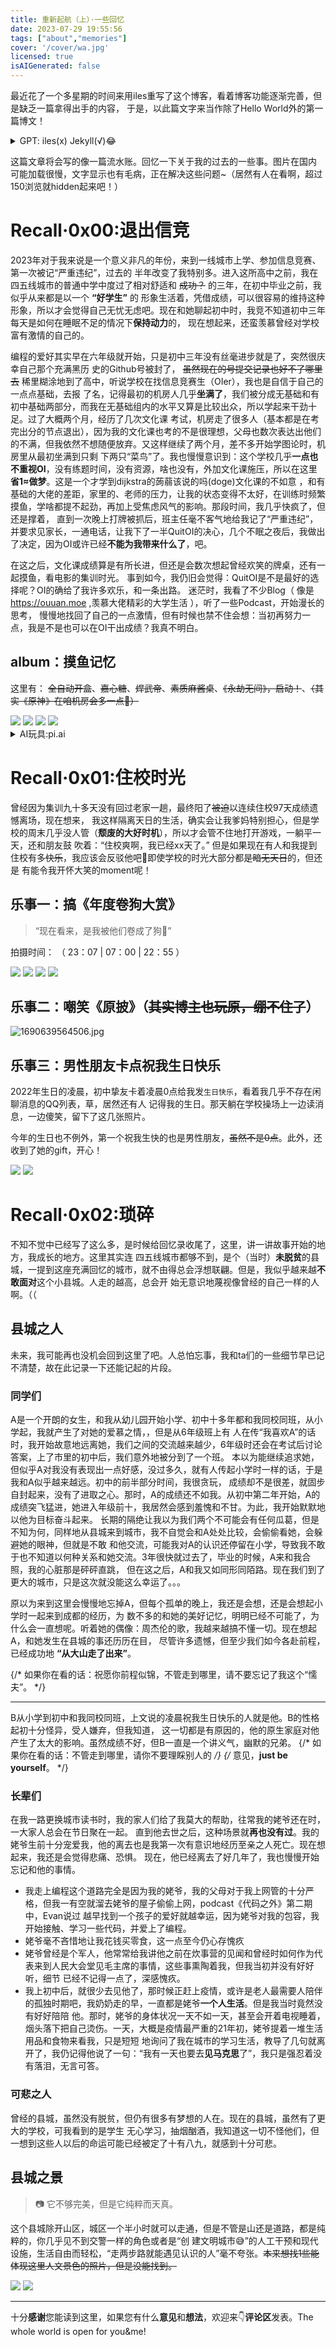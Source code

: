 ---
title: 重新起航（上）·一些回忆
date: 2023-07-29 19:55:56
tags: ["about","memories"]
cover: '/cover/wa.jpg'
licensed: true
isAIGenerated: false
---

<span class="w-6 inline-block"></span>最近花了一个多星期的时间来用iles重写了这个博客，看着博客功能逐渐完善，但是缺乏一篇拿得出手的内容，
于是，以此篇文字来当作除了Hello World外的第一篇博文！

<Excerpt />
<details>
<summary>GPT: iles(x) Jekyll(√)😂</summary>
<img src="https://s2.loli.net/2023/07/30/sAJOUm3LX46ytlK.png" ></img>
</details>

<span class="w-6 inline-block"></span>这篇文章将会写的像一篇流水账。回忆一下关于我的过去的一些事。图片在国内
可能加载很慢，文字显示也有毛病，正在解决这些问题~（居然有人在看啊，超过150浏览就hidden起来吧！）

# Recall·0x00:退出信竞

<span class="w-6 inline-block"></span>2023年对于我来说是一个意义非凡的年份，来到一线城市上学、参加信息竞赛、第一次被记“严重违纪”，过去的
半年改变了我特别多。进入这所高中之前，我在四五线城市的普通中学中度过了相对舒适和 ~~成功？~~ 的三年，在初中毕业之前，我似乎从来都是以一个 **“好学生”** 的
形象生活着，凭借成绩，可以很容易的维持这种形象，所以才会觉得自己无忧无虑吧。现在和她聊起初中时，我竞不知道初中三年每天是如何在睡眠不足的情况下**保持动力**的，
现在想起来，还蛮羡慕曾经对学校富有激情的自己的。

<span class="w-6 inline-block"></span>编程的爱好其实早在六年级就开始，只是初中三年没有丝毫进步就是了，<Heimu>突然很庆幸自己那个充满黑历
史的Github号被封了， ~~虽然现在的号提交记录也好不了哪里去~~ </Heimu> 稀里糊涂地到了高中，听说学校在找信息竞赛生（OIer），我也是自信于自己的一点点基础，去报
了名，记得最初的机房人几乎**坐满了**，我们被分成无基础和有初中基础两部分，而我在无基础组内的水平又算是比较出众，所以学起来干劲十足。过了大概两个月，经历了几次文化课
考试，机房走了很多人（基本都是在考完出分的节点退出），因为我的文化课也考的不是很理想，父母也数次表达出他们的不满，但我依然不想随便放弃。又这样继续了两个月，差不多开始学图论时，机房里从最初坐满到只剩
下两只“菜鸟”了。我也慢慢意识到：这个学校几乎**一点也不重视OI**，没有练题时间，没有资源，啥也没有，外加文化课施压，所以在这里**省1≈做梦**。<Heimu>这是一个才学到dijkstra的蒟蒻该说的吗(doge)</Heimu>文化课的不如意
，和有基础的大佬的差距，家里的、老师的压力，让我的状态变得不太好，在训练时频繁摸鱼，学啥都提不起劲，再加上受焦虑风气的影响。那段时间，我几乎快疯了，但还是撑着，
直到一次晚上打牌被抓后，班主任毫不客气地给我记了“严重违纪”，并要求见家长，一通电话，让我下了一半QuitOI的决心，几个不眠之夜后，我做出了决定，因为OI或许已经**不能为我带来什么了**，吧。

<span class="w-6 inline-block"></span>在这之后，文化课成绩算是有所长进，但还是会数次想起曾经欢笑的牌桌，还有一起摸鱼，看电影的集训时光。
事到如今，我仍旧会觉得：QuitOI是不是最好的选择呢？OI的确给了我许多欢乐，和一条出路。
迷茫时，我看了不少Blog（ 像是 https://ouuan.moe ,羡慕大佬精彩的大学生活 ），听了一些Podcast，开始漫长的思考，
慢慢地找回了自己的一点激情，但有时候也禁不住会想：当初再努力一点，我是不是也可以在OI干出成绩？我真不明白。


## album：摸鱼记忆
这里有： ~~全自动开盒~~、~~嘉心糖~~、~~焊武帝~~、~~素质麻酱桌~~、~~《永劫无间》，启动！~~、~~（其实《原神》在咱机房会多一点🤣）~~

<div class="flex flex-wrap">
<img src="https://s2.loli.net/2023/07/29/eCa1o7tVjIvckLw.jpg" class="w-1/2"></img>
<img src="https://s2.loli.net/2023/07/30/2Zzadmu1hg4plD5.png" class="w-1/2"></img>
<img src="https://s2.loli.net/2023/07/29/cML7sWi1hKIrvX4.png" class="w-1/2"></img>
<img src="https://s2.loli.net/2023/07/29/xCnoGO7JNpBirFZ.jpg" class="w-1/2"></img>
</div>


<details>

<summary>AI玩具:pi.ai</summary>

- Here's a summary by **pi.ai**, although some little bug,but it's really like a real person(but I haven't talked with a native-speaker before,how do I know?lol)
- sharing link: https://pi.ai/s/1CKNrMo4rnxnsgxE2qbHw
- **pi.ai** little bugs in this sample:
1. Why “they”? Obviously me single person!
2. I haven't mentioned about math !!! */}

</details>

# Recall·0x01:住校时光

<span class="w-6 inline-block"></span>曾经因为集训九十多天没有回过老家一趟，最终阳了~~被迫~~以连续住校97天成绩遗憾离场，现在想来，
我这样隔离天日的生活，确实会让我爹妈特别担心，但是学校的周末几乎没人管（**颓废的大好时机**），所以才会管不住地打开游戏，一躺平一天，还和朋友鼓
吹着：“住校爽啊，我已经xx天了。” 但是如果现在有人和我提到住校有多~~快乐~~，我应该会反驳他吧🤣即使学校的时光大部分都是~~暗无天日~~的，但还是
有能令我开怀大笑的moment呢！
<BlockSummary>
## 乐事一：搞《年度卷狗大赏》
> “现在看来，是我被他们卷成了狗🤡” 

拍摄时间： （ 23：07 | 07：00 | 22：55 ）

<div class="flex flex-wrap">
<img src="https://s2.loli.net/2023/07/29/Cg5qLjWyD2k6sEw.jpg" class="w-1/3"></img>
<img src="https://s2.loli.net/2023/07/29/NMcFrop7wfX2d6W.jpg" class="w-1/3"></img>
<img src="https://s2.loli.net/2023/07/29/mUiaIFpCHRxvXuj.jpg" class="w-1/3"></img>
<img src="https://s2.loli.net/2023/07/29/7yTFd1swuL2CReI.png" class="w-full"></img>
</div>

## 乐事二：嘲笑《原披》（~~其实博主也玩原，绷不住了~~）
![1690639564506.jpg](https://s2.loli.net/2023/07/29/5A2GN9j6o4TZdaS.jpg)

## 乐事三：男性朋友卡点祝我生日快乐

<span class="w-6 inline-block"></span>2022年生日的凌晨，初中挚友卡着凌晨0点给我发`生日快乐`，看着我几乎不存在闲聊消息的QQ列表，草，居然还有人
记得我的生日。那天躺在学校操场上一边读消息，一边傻笑，留下了这几张照片。

<span class="w-6 inline-block"></span>今年的生日也不例外，第一个祝我生快的也是男性朋友，~~虽然不是0点~~。此外，还收到了她的gift，开心！

<div class="flex flex-wrap">
<img src="https://s2.loli.net/2023/07/29/ekbAjSHLCZP46Rd.png" class="w-1/2"></img>
<img src="https://s2.loli.net/2023/07/30/TnxMgosX68QGFwU.png" class="w-1/2"></img>
</div>

</BlockSummary>

# Recall·0x02:琐碎

<span class="w-6 inline-block"></span>不知不觉中已经写了这么多，是时候给回忆录收尾了，这里，讲一讲故事开始的地方，我成长的地方。这里其实连
四五线城市都够不到，是个（当时）**未脱贫**的县城，一提到这座充满回忆的城市，就不由得总会浮想联翩。但是，我似乎越来越**不敢面对**这个小县城。人走的越高，总会开
始无意识地蔑视像曾经的自己一样的人啊。（（

## 县城之人
<span class="w-6 inline-block"></span>未来，我可能再也没机会回到这里了吧。人总怕忘事，我和ta们的一些细节早已记不清楚，故在此记录一下还能记起的片段。

### 同学们
<span class="w-6 inline-block"></span>A是一个开朗的女生，和我从幼儿园开始小学、初中十多年都和我同校同班，<Heimu>从小学起，我就产生了对她的爱慕之情，</Heimu>，但是从6年级班上有
人在传“我喜欢A”的话时，我开始故意地远离她，我们之间的交流越来越少，6年级时还会在考试后讨论答案，上了市里的初中后，我们意外地被分到了一个班。
本以为能继续追求她，但似乎A对我没有表现出一点好感，没过多久，就有人传起小学时一样的话，于是我和A似乎越来越远。初中的前半部分时间，我很贪玩，
成绩却不是很差，就固步自封起来，没有了进取之心。那时，A的成绩还不如我。从初中第二年开始，A的成绩突飞猛进，她进入年级前十，我居然会感到羞愧和不甘。为此，我开始默默地以他为目标奋斗起来。
长期的隔绝让我以为我们两个不可能会有任何瓜葛，但是不知为何，同样地从县城来到城市，我不自觉会和A处处比较，会偷偷看她，会躲避她的眼神，但就是不敢
和他交流，可能我对A的认识还停留在小学，导致我不敢于也不知道以何种关系和她交流。3年很快就过去了，毕业的时候，A来和我合照，我的心脏那是砰砰直跳，
但在这之后，A和我又如同形同陌路。现在我们到了更大的城市，只是这次就没能这么幸运了。。。

<span class="w-6 inline-block"></span>原以为来到这里会慢慢地忘掉A，但每个孤单的晚上，我还是会想，还是会想起小学时一起来到成都的经历，为
数不多的和她的美好记忆，明明已经不可能了，为什么会一直想呢。听着她的偶像：周杰伦的歌，我越来越搞不懂一切。现在想起A，和她发生在县城的事还历历在目，
尽管许多遗憾，但至少我们如今各赴前程，已经成功地 **“从大山走了出来”**。

{/* <span class="w-6 inline-block"></span>如果你在看的话：祝愿你前程似锦，不管走到哪里，请不要忘记了我这个“懦夫”。 */}

<hr />

<span class="w-6 inline-block"></span>B从小学到初中和我同校同班，上文说的凌晨祝我生日快乐的人就是他。B的性格起初十分怪异，受人嫌弃，但我知道，
这一切都是有原因的，他的原生家庭对他产生了太大的影响。虽然成绩不好，但B一直是一个讲义气，幽默的兄弟。
{/* 如果你在看的话：不管走到哪里，请你不要理睬别人的 */}
{/* 意见，**just be yourself**。 */}

### 长辈们
<span class="w-6 inline-block"></span>在我一路更换城市读书时，我的家人们给了我莫大的帮助，往常我的姥爷还在时，一大家人总会在节日聚在一起。
直到他去世之后，这种场景就**再也没有过**。我的姥爷生前十分宠爱我，他的离去也是我第一次有意识地经历至亲之人死亡。现在想起来，我还是会觉得悲痛、恐惧。
现在，他已经离去了好几年了，我也慢慢开始忘记和他的事情。

- 我走上编程这个道路完全是因为我的姥爷，我的父母对于我上网管的十分严格，但我一有空就溜去姥爷的屋子偷偷上网，podcast《代码之外》第二期中，Evan说过
越早找到一个孩子的爱好就越幸运，因为姥爷对我的包容，我开始接触、学习一些代码，并爱上了编程。
- 姥爷毫不吝惜地让我花钱买零食，这一点至今仍心存愧疚
- 姥爷曾经是个军人，他常常给我讲他之前在炊事营的见闻和曾经时如何作为代表来到人民大会堂见毛主席的事情，这些事熏陶着我，但我当初并没有好好听，细节
已经不记得一点了，深感愧疚。
- 我上初中后，就很少去见他了，那时候正赶上疫情，或许是老人最需要人陪伴的孤独时期吧，我奶奶走的早，一直都是姥爷**一个人生活**。但是我当时竟然没有好好陪陪
他。那时，姥爷的身体状况一天不如一天，甚至会开着电视睡着，烟头落下把自己烫伤。一天，大概是疫情最严重的21年初，姥爷提着一堆生活用品和食物来看我，只是短短
地询问了我在城市的学习生活，教导了几句就离开了，我仍记得他说了一句：“我有一天也要去**见马克思**了”，我只是强忍着没有落泪，无言可答。

### 可悲之人

<span class="w-6 inline-block"></span>曾经的县城，虽然没有脱贫，但仍有很多有梦想的人在。现在的县城，虽然有了更大的学校，可我看到的是学生
无心学习，抽烟酗酒，我知道这一切不怪他们，但一想到这些人以后的命运可能已经被定了十有八九，就感到十分可悲。

## 县城之景
> 📷 它不够完美，但是它纯粹而天真。

<span class="w-6 inline-block"></span>这个县城除开山区，城区一个半小时就可以走通，但是不管是山还是道路，都是纯粹的，你几乎见不到交警一样的角色或者是“创
建文明城市😅”的人工干预和现代设施，生活自由而轻松，“走两步路就能遇见认识的人”毫不夸张。~~本来想找1些能体现这里人文景色的照片，但是没能找到。~~

<div class="flex flex-wrap">
<img src="https://s2.loli.net/2023/07/30/JLb2j3G8hRmgHDM.png" class="w-1/2"></img>
<img src="https://s2.loli.net/2023/07/30/9fH2cMuirXNKR5b.png" class="w-1/2"></img>
</div>

<hr/>

十分**感谢**您能读到这里，如果您有什么**意见**和**想法**，欢迎来👇**评论区**发表。The whole world is open for you&me!
